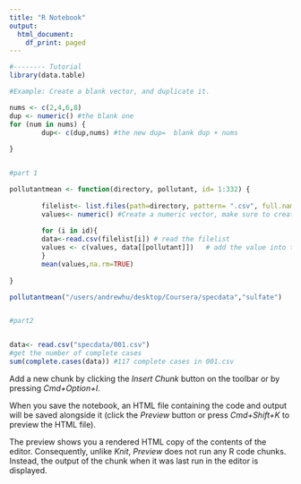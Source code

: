 ```yaml
---
title: "R Notebook"
output:
  html_document:
    df_print: paged
---
```




```r
#-------- Tutorial
library(data.table)

#Example: Create a blank vector, and duplicate it.

nums <- c(2,4,6,8)
dup <- numeric() #the blank one
for (num in nums) {
        dup<- c(dup,nums) #the new dup=  blank dup + nums
        
}


#part 1

pollutantmean <- function(directory, pollutant, id= 1:332) {
        
        filelist<- list.files(path=directory, pattern= ".csv", full.names=TRUE)#Read the list of files, using full route ( full.names)
        values<- numeric() #Create a numeric vector, make sure to create before the for loop
        
        for (i in id){
        data<-read.csv(filelist[i]) # read the filelist
        values <- c(values, data[[pollutant]])   # add the value into the blank vector you created before, use double [] to locate the var  
        }
        mean(values,na.rm=TRUE)
        
}

pollutantmean("/users/andrewhu/desktop/Coursera/specdata","sulfate")



```
```r
#part2


data<- read.csv("specdata/001.csv")
#get the number of complete cases
sum(complete.cases(data)) #117 complete cases in 001.csv


```

Add a new chunk by clicking the *Insert Chunk* button on the toolbar or by pressing *Cmd+Option+I*.

When you save the notebook, an HTML file containing the code and output will be saved alongside it (click the *Preview* button or press *Cmd+Shift+K* to preview the HTML file). 

The preview shows you a rendered HTML copy of the contents of the editor. Consequently, unlike *Knit*, *Preview* does not run any R code chunks. Instead, the output of the chunk when it was last run in the editor is displayed.

